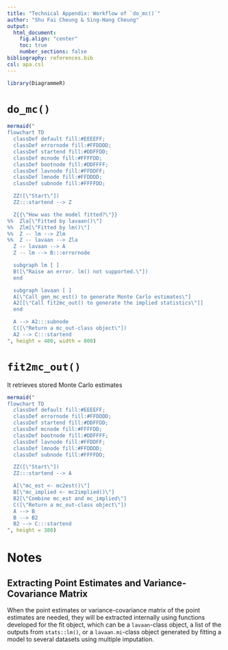 ```yaml
---
title: "Technical Appendix: Workflow of `do_mc()`"
author: "Shu Fai Cheung & Sing-Hang Cheung"
output:
  html_document:
    fig.align: "center"
    toc: true
    number_sections: false
bibliography: references.bib
csl: apa.csl
---
```


```r
library(DiagrammeR)
```

# `do_mc()`

```r
mermaid("
flowchart TD
  classDef default fill:#EEEEFF;
  classDef errornode fill:#FFDDDD;
  classDef startend fill:#DDFFDD;
  classDef mcnode fill:#FFFFDD;
  classDef bootnode fill:#DDFFFF;
  classDef lavnode fill:#FFDDFF;
  classDef lmnode fill:#FFDDDD;
  classDef subnode fill:#FFFFDD;

  ZZ([\"Start\"])
  ZZ:::startend --> Z

  Z{{\"How was the model fitted?\"}}
%%  Zla[\"Fitted by lavaan()\"]
%%  Zlm[\"Fitted by lm()\"]
%%  Z -- lm --> Zlm
%%  Z -- lavaan --> Zla
  Z -- lavaan --> A
  Z -- lm --> B:::errornode

  subgraph lm [ ]
  B([\"Raise an error. lm() not supported.\"])
  end

  subgraph lavaan [ ]
  A[\"Call gen_mc_est() to generate Monte Carlo estimates\"]
  A2[[\"Call fit2mc_out() to generate the implied statistics\"]]
  end

  A --> A2:::subnode
  C([\"Return a mc_out-class object\"])
  A2 --> C:::startend
", height = 480, width = 800)
```

# `fit2mc_out()`

It retrieves stored Monte Carlo estimates

```r
mermaid("
flowchart TD
  classDef default fill:#EEEEFF;
  classDef errornode fill:#FFDDDD;
  classDef startend fill:#DDFFDD;
  classDef mcnode fill:#FFFFDD;
  classDef bootnode fill:#DDFFFF;
  classDef lavnode fill:#FFDDFF;
  classDef lmnode fill:#FFDDDD;
  classDef subnode fill:#FFFFDD;

  ZZ([\"Start\"])
  ZZ:::startend --> A

  A[\"mc_est <- mc2est()\"]
  B[\"mc_implied <- mc2implied()\"]
  B2[\"Combine mc_est and mc_implied\"]
  C([\"Return a mc_out-class object\"])
  A --> B
  B --> B2
  B2 --> C:::startend
", height = 380)
```

# Notes

## Extracting Point Estimates and Variance-Covariance Matrix

When the point estimates or variance-covariance matrix
of the point estimates are needed, they will be
extracted internally using functions developed for
the fit object, which can be a `lavaan`-class object,
a list of the outputs from `stats::lm()`, or a
`lavaan.mi`-class object generated by fitting a model
to several datasets using multiple imputation.